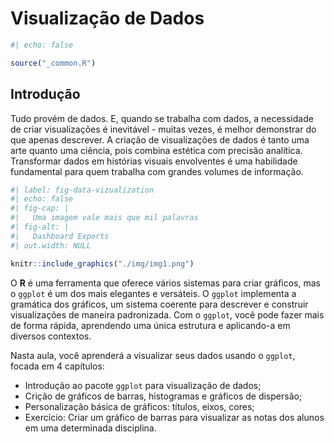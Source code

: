 # Visualização de Dados {#sec-data-visualization}

```r
#| echo: false

source("_common.R")
```

## Introdução

Tudo provém de dados. E, quando se trabalha com dados, a necessidade de criar visualizações é inevitável - muitas vezes, é melhor demonstrar do que apenas descrever. A criação de visualizações de dados é tanto uma arte quanto uma ciência, pois combina estética com precisão analítica. Transformar dados em histórias visuais envolventes é uma habilidade fundamental para quem trabalha com grandes volumes de informação.

```r
#| label: fig-data-vizualization
#| echo: false
#| fig-cap: |
#|   Uma imagem vale mais que mil palavras
#| fig-alt: |
#|   Dashboard Exports
#| out.width: NULL

knitr::include_graphics("./img/img1.png")
```

O **R** é uma ferramenta que oferece vários sistemas para criar gráficos, mas o `ggplot` é um dos mais elegantes e versáteis. O `ggplot` implementa a gramática dos gráficos, um sistema coerente para descrever e construir visualizações de maneira padronizada. Com o `ggplot`, você pode fazer mais de forma rápida, aprendendo uma única estrutura e aplicando-a em diversos contextos.

Nasta aula, você aprenderá a visualizar seus dados usando o `ggplot`, focada em 4 capítulos:

* Introdução ao pacote `ggplot` para visualização de dados;
*	Crição de gráficos de barras, histogramas e gráficos de dispersão;
*	Personalização básica de gráficos: títulos, eixos, cores;
*	Exercício: Criar um gráfico de barras para visualizar as notas dos alunos em uma determinada disciplina.